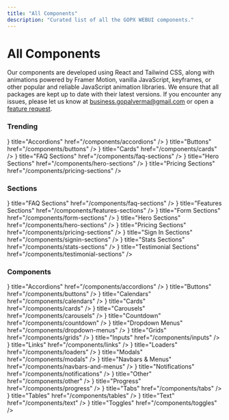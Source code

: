 ```yaml
---
title: "All Components"
description: "Curated list of all the GOPX WEBUI components."
---
```




# All Components

Our components are developed using React and Tailwind CSS, along with animations powered by Framer Motion, vanilla JavaScript, keyframes, or other popular and reliable JavaScript animation libraries. We ensure that all packages are kept up to date with their latest versions. If you encounter any issues, please let us know at [business.gopalverma@gmail.com](mailto:business.gopalverma@gmail.com) or open a [feature request](https://github.com/GopalVerma1303/webui.gopx/issues/new?title=Feature%20Request:%20&labels=enhancement).

### Trending

<Cards>
  <Card icon={<FaChevronDown />} title="Accordions" href="/components/accordions" />
  <Card icon={<FaMousePointer />} title="Buttons" href="/components/buttons" />
  <Card icon={<FaSquare />} title="Cards" href="/components/cards" />
  <Card icon={<FaRegQuestionCircle />} title="FAQ Sections" href="/components/faq-sections" />
  <Card icon={<FaMedal />} title="Hero Sections" href="/components/hero-sections" />
  <Card icon={<FaDollarSign />} title="Pricing Sections" href="/components/pricing-sections" />
</Cards>

### Sections

<Cards>
  <Card icon={<FaRegQuestionCircle />} title="FAQ Sections" href="/components/faq-sections" />
  <Card icon={<FaMagic />} title="Features Sections" href="/components/features-sections" />
  <Card icon={<FaPenAlt />} title="Form Sections" href="/components/form-sections" />
  <Card icon={<FaMedal />} title="Hero Sections" href="/components/hero-sections" />
  <Card icon={<FaDollarSign />} title="Pricing Sections" href="/components/pricing-sections" />
  <Card icon={<FaSignOutAlt />} title="Sign In Sections" href="/components/signin-sections" />
  <Card icon={<FaRegChartBar />} title="Stats Sections" href="/components/stats-sections" />
  <Card icon={<FaUserFriends />} title="Testimonial Sections" href="/components/testimonial-sections" />
</Cards>

### Components

<Cards>
  <Card icon={<FaChevronDown />} title="Accordions" href="/components/accordions" />
  <Card icon={<FaMousePointer />} title="Buttons" href="/components/buttons" />
  <Card icon={<FaCalendarAlt />} title="Calendars" href="/components/calendars" />
  <Card icon={<FaSquare />} title="Cards" href="/components/cards" />
  <Card icon={<FaImages />} title="Carousels" href="/components/carousels" />
  <Card icon={<FaClock />} title="Countdown" href="/components/countdown" />
  <Card icon={<FaCaretSquareDown />} title="Dropdown Menus" href="/components/dropdown-menus" />
  <Card icon={<FaTh />} title="Grids" href="/components/grids" />
  <Card icon={<FaKeyboard />} title="Inputs" href="/components/inputs" />
  <Card icon={<FaLink />} title="Links" href="/components/links" />
  <Card icon={<FaSpinner />} title="Loaders" href="/components/loaders" />
  <Card icon={<FaWindowMaximize />} title="Modals" href="/components/modals" />
  <Card icon={<FaBars />} title="Navbars & Menus" href="/components/navbars-and-menus" />
  <Card icon={<FaBell />} title="Notifications" href="/components/notifications" />
  <Card icon={<FaEllipsisH />} title="Other" href="/components/other" />
  <Card icon={<FaSpinner />} title="Progress" href="/components/progress" />
  <Card icon={<FaFolder />} title="Tabs" href="/components/tabs" />
  <Card icon={<FaTable />} title="Tables" href="/components/tables" />
  <Card icon={<FaFont />} title="Text" href="/components/text" />
  <Card icon={<FaToggleOn />} title="Toggles" href="/components/toggles" />
</Cards>
